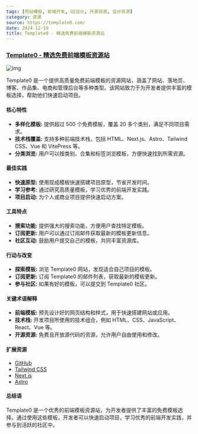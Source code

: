 ```yaml
---
tags: [网站模板, 前端开发, UI设计, 开源资源, 设计资源]
category: 资源
source: https://template0.com/
date: 2024-12-19
title: Template0 - 精选免费前端模板资源站
---
```


### [Template0 - 精选免费前端模板资源站](https://template0.com/)

![img](https://img.mengpeng.tech/i/2024/12/19/6763b2881fdfb.webp)

Template0 是一个提供高质量免费前端模板的资源网站，涵盖了网站、落地页、博客、作品集、电商和管理后台等多种类型。该网站致力于为开发者提供丰富的模板选择，帮助他们快速启动项目。

#### 核心特性

-   **多样化模板:** 提供超过 500 个免费模板，覆盖 20 多个类别，满足不同项目需求。
-   **技术栈覆盖:** 支持多种前端技术栈，包括 HTML、Next.js、Astro、Tailwind CSS、Vue 和 VitePress 等。
-   **分类浏览:** 用户可以按类别、合集和标签浏览模板，方便快速找到所需资源。

#### 最佳实践

-   **快速原型:** 使用现成模板快速搭建项目原型，节省开发时间。
-   **学习参考:** 通过研究高质量模板，学习优秀的前端开发实践。
-   **项目启动:** 为个人或商业项目提供快速启动方案。

#### 工具特点

-   **搜索功能:** 提供强大的搜索功能，方便用户查找特定模板。
-   **订阅更新:** 用户可以通过订阅邮件获取最新的模板更新信息。
-   **社区互动:** 鼓励用户提交自己的模板，共同丰富资源库。

#### 行动与改变

-   **探索模板:** 浏览 Template0 网站，发现适合自己项目的模板。
-   **订阅更新:** 订阅 Template0 的邮件列表，获取最新的模板更新。
-   **参与社区:** 如果有好的模板，可以提交到 Template0 社区。

#### 关键术语解释

-   **前端模板:** 预先设计好的网页结构和样式，用于快速搭建网站或应用。
-   **技术栈:** 开发项目所使用的技术组合，例如 HTML、CSS、JavaScript、React、Vue 等。
-   **开源资源:** 免费且开放源代码的资源，允许用户自由使用和修改。

#### 扩展资源

-   [GitHub](https://github.com/)
-   [Tailwind CSS](https://tailwindcss.com/)
-   [Next.js](https://nextjs.org/)
-   [Astro](https://astro.build/)

#### 总结语

Template0 是一个优秀的前端模板资源站，为开发者提供了丰富的免费模板选择。通过使用这些模板，开发者可以快速启动项目，学习优秀的前端开发实践，并参与到活跃的社区中。
